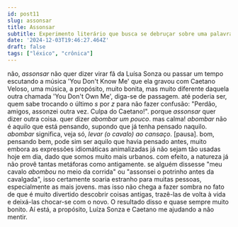 ```yaml
---
id: post11
slug: assonsar
title: Assonsar
subtitle: Experimento literário que busca se debruçar sobre uma palavra e extrair dela uma crônica (ruim que seja) a partir do seu significado.
date: '2024-12-03T19:46:27.464Z'
draft: false
tags: ["léxico", "crônica"]
---
```

não, _assonsar_ não quer dizer virar fã da Luísa Sonza ou
passar um tempo escutando a música 'You Don't Know Me'
que ela gravou com Caetano Veloso, uma música,
a propósito, muito bonita, mas muito diferente daquela outra
chamada 'You Don't Own Me', diga-se de passagem. 
até poderia ser, quem sabe trocando o último _s_ por _z_
para não fazer confusão: "Perdão, amigos, assonzei
outra vez. Culpa do Caetano!". porque 
_assonsar_ quer dizer outra coisa. 
quer dizer _abombar um pouco_. mas calma!
_abombar_ não é aquilo que está pensando, 
supondo que já tenha pensado naquilo.
_abombar_ significa, veja só, _levar (o cavalo) ao cansaço_. [pausa].
bom, pensando bem, pode sim ser aquilo que havia pensado antes, 
muito embora as expressões idiomáticas animalizadas já não sejam tão usadas
hoje em dia, dado que somos muito mais urbanos. com efeito, a natureza já não 
provê tantas metáforas como antigamente. se alguém dissesse 
"meu cavalo _abombou_ no meio da corrida" ou "assonsei o potrinho antes da cavalgada",
isso certamente soaria estranho para muitas pessoas, especialmente as mais jovens.
mas isso não chega a fazer sombra no fato de que 
é muito divertido descobrir coisas antigas, trazê-las de volta
à vida e deixá-las chocar-se com o novo. O resultado disso e quase sempre
muito bonito. Aí está, a propósito, Luíza Sonza e Caetano me ajudando a não mentir.

